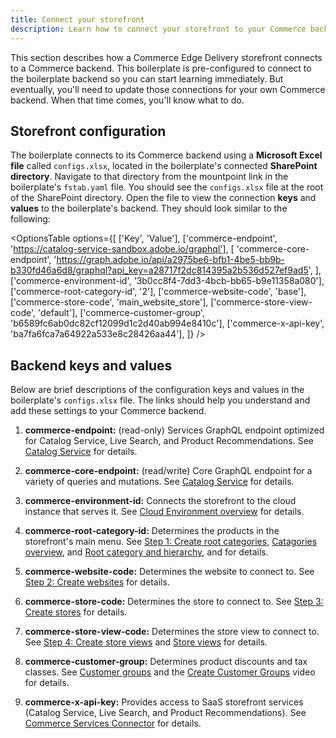 ```yaml
---
title: Connect your storefront
description: Learn how to connect your storefront to your Commerce backend.
---
```



This section describes how a Commerce Edge Delivery storefront connects to a Commerce backend. This boilerplate is pre-configured to connect to the boilerplate backend so you can start learning immediately. But eventually, you'll need to update those connections for your own Commerce backend. When that time comes, you'll know what to do.

## Storefront configuration

The boilerplate connects to its Commerce backend using a **Microsoft Excel file** called `configs.xlsx`, located in the boilerplate's connected **SharePoint directory**. Navigate to that directory from the mountpoint link in the boilerplate's `fstab.yaml` file. You should see the `configs.xlsx` file at the root of the SharePoint directory. Open the file to view the connection **keys** and **values** to the boilerplate's backend. They should look similar to the following:

<OptionsTable
  options={[
    ['Key', 'Value'],
    ['commerce-endpoint', 'https://catalog-service-sandbox.adobe.io/graphql'],
    [
      'commerce-core-endpoint',
      'https://graph.adobe.io/api/a2975be6-bfb1-4be5-bb9b-b330fd46a6d8/graphql?api_key=a28717f2dc814395a2b536d527ef9ad5',
    ],
    ['commerce-environment-id', '3b0cc8f4-7dd3-4bcb-bb65-b9e11358a080'],
    ['commerce-root-category-id', '2'],
    ['commerce-website-code', 'base'],
    ['commerce-store-code', 'main_website_store'],
    ['commerce-store-view-code', 'default'],
    ['commerce-customer-group', 'b6589fc6ab0dc82cf12099d1c2d40ab994e8410c'],
    ['commerce-x-api-key', 'ba7fa6fca7a64922a533e8c28426aa44'],
  ]}
/>

## Backend keys and values

Below are brief descriptions of the configuration keys and values in the boilerplate's `configs.xlsx` file. The links should help you understand and add these settings to your Commerce backend.

<Callouts>

1. **commerce-endpoint:** (read-only) Services GraphQL endpoint optimized for Catalog Service, Live Search, and Product Recommendations. See [Catalog Service](https://experienceleague.adobe.com/docs/commerce-merchant-services/catalog-service/overview.html#:~:text=Adobe%20Commerce%20has%20two%20GraphQL%20systems) for details.

1. **commerce-core-endpoint:** (read/write) Core GraphQL endpoint for a variety of queries and mutations. See [Catalog Service](https://experienceleague.adobe.com/docs/commerce-merchant-services/catalog-service/overview.html#:~:text=Adobe%20Commerce%20has%20two%20GraphQL%20systems) for details.

1. **commerce-environment-id:** Connects the storefront to the cloud instance that serves it. See [Cloud Environment overview](https://experienceleague.adobe.com/docs/commerce-cloud-service/user-guide/project/overview.html?lang=en#environment-overview) for details.

1. **commerce-root-category-id:** Determines the products in the storefront's main menu. See [Step 1: Create root categories](https://experienceleague.adobe.com/docs/commerce-operations/configuration-guide/multi-sites/ms-admin.html?lang=en#step-1%3A-create-root-categories), [Catagories overview](https://experienceleague.adobe.com/docs/commerce-admin/catalog/categories/categories.html), and [Root category and hierarchy](https://experienceleague.adobe.com/docs/commerce-admin/catalog/categories/category-root.html?lang=en), and for details.

1. **commerce-website-code:** Determines the website to connect to. See [Step 2: Create websites](https://experienceleague.adobe.com/docs/commerce-operations/configuration-guide/multi-sites/ms-admin.html?lang=en#step-2%3A-create-websites) for details.

1. **commerce-store-code:** Determines the store to connect to. See [Step 3: Create stores](https://experienceleague.adobe.com/docs/commerce-operations/configuration-guide/multi-sites/ms-admin.html?lang=en#step-3%3A-create-stores) for details.

1. **commerce-store-view-code:** Determines the store view to connect to. See [Step 4: Create store views](https://experienceleague.adobe.com/docs/commerce-operations/configuration-guide/multi-sites/ms-admin.html?lang=en#step-4%3A-create-store-views) and [Store views](https://experienceleague.adobe.com/docs/commerce-admin/stores-sales/site-store/store-views.html?lang=en) for details.

1. **commerce-customer-group:** Determines product discounts and tax classes. See [Customer groups](https://experienceleague.adobe.com/docs/commerce-admin/customers/customer-groups.html?lang=en) and the [Create Customer Groups](https://experienceleague.adobe.com/docs/commerce-learn/tutorials/customers/customer-groups.html?lang=en) video for details.

1. **commerce-x-api-key:** Provides access to SaaS storefront services (Catalog Service, Live Search, and Product Recommendations). See [Commerce Services Connector](https://experienceleague.adobe.com/docs/commerce-merchant-services/user-guides/integration-services/saas.html?lang=en) for details.

</Callouts>


